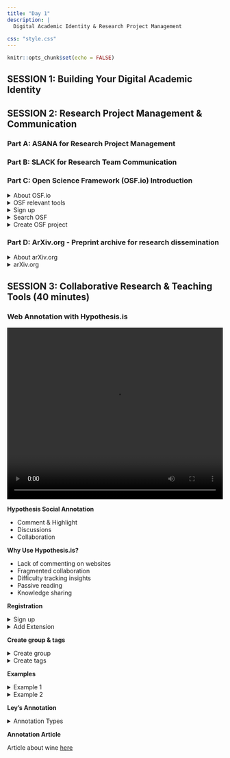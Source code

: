 ```yaml
---
title: "Day 1"
description: |
  Digital Academic Identity & Research Project Management
  
css: "style.css"
---
```


```r
knitr::opts_chunk$set(echo = FALSE)
```



## SESSION 1: Building Your Digital Academic Identity

## SESSION 2: Research Project Management & Communication

### Part A: ASANA for Research Project Management

### Part B: SLACK for Research Team Communication

### Part C: Open Science Framework (OSF.io) Introduction

<details class="collapsible">
<summary> About OSF.io </summary>

![Source:Open Science Framework](https://foss.cyverse.org/assets/life_cycle.png){ width=80% }



</details>


<details class="collapsible">
<summary>  OSF relevant tools </summary>

![Source:Open Science Framework](https://www.cos.io/hs-fs/hubfs/workflow-21.png?width=2800&name=workflow-21.png){ width=100% }


</details>


<details class="collapsible">
<summary> Sign up </summary>

<iframe 
  src="https://osf.io/register?campaign=&next=https%3A%2F%2Fosf.io%2F&view_only=" 
  width="100%" 
  height="600px" 
  style="border:1px solid #ccc; border-radius:8px;">
</iframe>

Sign up [here](https://osf.io/register?campaign=&next=https%3A%2F%2Fosf.io%2F&view_only=)

</details>


<details class="collapsible">
<summary> Search OSF </summary>


<iframe 
  src="https://osf.io/search?activeFilters=%5B%5D&q=&sort=-relevance&view_only=" 
  width="100%" 
  height="600px" 
  style="border:1px solid #ccc; border-radius:8px;">
</iframe>


</details>



<details class="collapsible">
<summary> Create OSF project </summary>

<iframe 
  src="https://osf.io/dashboard" 
  width="100%" 
  height="600px" 
  style="border:1px solid #ccc; border-radius:8px;">
</iframe>



</details>

### Part D: ArXiv.org - Preprint archive for research dissemination

<details class="collapsible">
<summary> About arXiv.org </summary>

- **Open-access research platform**: arXiv.org hosts over two million scholarly articles across eight subject areas.

- **Pioneer in digital scholarship**: Founded by Paul Ginsparg in 1991, maintained by Cornell Tech.

- **Fields covered**: Physics, Mathematics, Computer Science, Quantitative Biology, Quantitative Finance, Statistics, Electrical Engineering & Systems Science, and Economics.

- **Services for researchers**: Article submission, retrieval, search & discovery, web distribution, API access, content curation, and preservation.

- **Moderation process**: Submissions are checked for topical relevance and scholarly value; material is not peer-reviewed.

- **Community and governance**: Curated by volunteer moderators and guided by arXiv Leadership Team and advisory councils.

**Free submission**: Registered users may submit articles without fees.

</details>


<details class="collapsible">
<summary> arXiv.org </summary>

<iframe 
  src="https://arxiv.org/" 
  width="100%" 
  height="600px" 
  style="border:1px solid #ccc; border-radius:8px;">
</iframe>

</details>




## SESSION 3: Collaborative Research & Teaching Tools (40 minutes)


### Web Annotation with Hypothesis.is


<video width="100%" height="400" controls>
  <source src="https://web.hypothes.is/wp-content/uploads/2024/09/V.mp4?_=1" type="video/mp4">
</video>



**Hypothesis Social Annotation**

- Comment & Highlight
- Discussions
- Collaboration

**Why Use Hypothesis.is?**

- Lack of commenting on websites 
- Fragmented collaboration 
- Difficulty tracking insights
- Passive reading 
- Knowledge sharing 

**Registration**

<details class="collapsible">
<summary>Sign up</summary>

- Sign up https://hypothes.is/signup

*Please check your email and open the link to activate your account.*

</details>

<details class="collapsible">
<summary>Add Extension</summary>
- Add the Hypothesis Extension to Your Browser [here](https://chromewebstore.google.com/detail/hypothesis-web-pdf-annota/bjfhmglciegochdpefhhlphglcehbmek)


![](images/chrome-pin-extension-01.jpg)

</details>



**Create  group & tags**

<details class="collapsible">
<summary>Create  group</summary>

- Create  group

![](images/Screenshot01.png){ width=50% }

- Invite new members - https://hypothes.is/groups/exZxre6g/workshop

</details>


<details class="collapsible">
<summary>Create  tags</summary>

- Create  tags

</details>




**Examples**

<details class="collapsible">
<summary> Example 1 </summary>

Examples 1 [here](https://www.mountainapp.net/blog/migration-from-mountains-in-switzerland-and-georgia)





</details>


<details class="collapsible">
<summary> Example 2 </summary>



Example 2 [here](https://www.mountainapp.net/blog/nature-conservation-and-regional-economic-development)


</details>


**Ley’s Annotation**

<details class="collapsible">
<summary> Annotation Types </summary>


- Notes - Create a note by selecting some text and clicking the  button

- Page Notes 

- Highlights - Highlights can be created by clicking the  button. Try it on this sentence.

- Replies - You can reply to any annotation by using the  reply action on every card.

</details>



**Annotation Article**

Article about wine [here](https://www.nationalgeographic.com/history/article/oldest-winemaking-grapes-georgia-archaeology)


